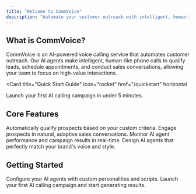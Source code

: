```yaml
---
title: "Welcome to CommVoice"
description: "Automate your customer outreach with intelligent, human-like AI voice agents. Qualify leads, book appointments, and close sales, 24/7."
---
```


## What is CommVoice?

CommVoice is an AI-powered voice calling service that automates customer outreach. Our AI agents make intelligent, human-like phone calls to qualify leads, schedule appointments, and conduct sales conversations, allowing your team to focus on high-value interactions.

<Card
  title="Quick Start Guide"
  icon="rocket"
  href="/quickstart"
  horizontal
>
  Launch your first AI calling campaign in under 5 minutes.
</Card>

## Core Features

<Columns cols={2}>
  <Card
    title="AI Lead Qualification"
    icon="user-check"
    href="/concepts/calls"
  >
    Automatically qualify prospects based on your custom criteria.
  </Card>
  <Card
    title="Intelligent Sales Conversations"
    icon="chat-bubble-left-right"
    href="/classification/overview"
  >
    Engage prospects in natural, adaptive sales conversations.
  </Card>
  <Card
    title="Real-time Call Analytics"
    icon="chart-bar"
    href="/dashboard/overview"
  >
    Monitor AI agent performance and campaign results in real-time.
  </Card>
  <Card
    title="Custom AI Personalities"
    icon="face-smile"
    href="/agents/overview"
  >
    Design AI agents that perfectly match your brand's voice and style.
  </Card>
</Columns>

## Getting Started

<CardGroup cols={2}>
  <Card 
    title="AI Agent Setup" 
    icon="robot" 
    href="/agents/overview"
  >
    Configure your AI agents with custom personalities and scripts.
  </Card>
  <Card 
    title="Campaign Creation" 
    icon="megaphone" 
    href="/quickstart"
  >
    Launch your first AI calling campaign and start generating results.
  </Card>
</CardGroup>
